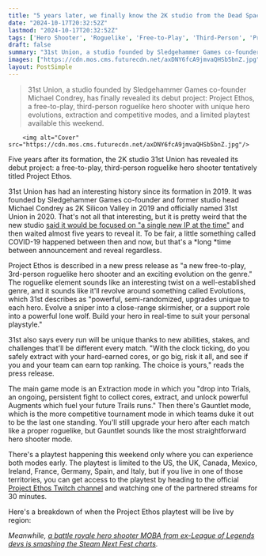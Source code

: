 ```yaml
---
title: "5 years later, we finally know the 2K studio from the Dead Space and Call of Duty lead is making a roguelike hero shooter that's an 'evolution on the genre'"
date: "2024-10-17T20:32:52Z"
lastmod: "2024-10-17T20:32:52Z"
tags: ['Hero Shooter', 'Roguelike', 'Free-to-Play', 'Third-Person', 'Project Ethos', '2K', '31st Union', 'PC']
draft: false
summary: "31st Union, a studio founded by Sledgehammer Games co-founder Michael Condrey, has finally revealed its debut project: Project Ethos, a free-to-play, third-person roguelike hero shooter with unique hero evolutions, extraction and competitive modes, and a limited playtest available this weekend."
images: ["https://cdn.mos.cms.futurecdn.net/axDNY6fcA9jmvaQHSb5bnZ.jpg"]
layout: PostSimple
---
```

> 31st Union, a studio founded by Sledgehammer Games co-founder Michael Condrey, has finally revealed its debut project: Project Ethos, a free-to-play, third-person roguelike hero shooter with unique hero evolutions, extraction and competitive modes, and a limited playtest available this weekend.


        <img alt="Cover" src="https://cdn.mos.cms.futurecdn.net/axDNY6fcA9jmvaQHSb5bnZ.jpg"/>
        
Five years after its formation, the 2K studio 31st Union has revealed its debut project: a free-to-play, third-person roguelike hero shooter tentatively titled Project Ethos.

31st Union has had an interesting history since its formation in 2019. It was founded by Sledgehammer Games co-founder and former studio head Michael Condrey as 2K Silicon Valley in 2019 and officially named 31st Union in 2020. That's not all that interesting, but it is pretty weird that the new studio [said it would be focused on "a single new IP at the time"](https://www.gamesradar.com/dead-space-co-creators-new-2k-studio-is-focused-on-a-single-new-ip/) and then waited almost five years to reveal it. To be fair, a little something called COVID-19 happened between then and now, but that's a *long *time between announcement and reveal regardless.

Project Ethos is described in a new press release as "a new free-to-play, 3rd-person roguelike hero shooter and an exciting evolution on the genre." The roguelike element sounds like an interesting twist on a well-established genre, and it sounds like it'll revolve around something called Evolutions, which 31st describes as "powerful, semi-randomized, upgrades unique to each hero. Evolve a sniper into a close-range skirmisher, or a support role into a powerful lone wolf. Build your hero in real-time to suit your personal playstyle."

31st also says every run will be unique thanks to new abilities, stakes, and challenges that'll be different every match. "With the clock ticking, do you safely extract with your hard-earned cores, or go big, risk it all, and see if you and your team can earn top ranking. The choice is yours," reads the press release.

The main game mode is an Extraction mode in which you "drop into Trials, an ongoing, persistent fight to collect cores, extract, and unlock powerful Augments which fuel your future Trails runs." Then there's Gauntlet mode, which is the more competitive tournament mode in which teams duke it out to be the last one standing. You'll still upgrade your hero after each match like a proper roguelike, but Gauntlet sounds like the most straightforward hero shooter mode.

There's a playtest happening this weekend only where you can experience both modes early. The playtest is limited to the US, the UK, Canada, Mexico, Ireland, France, Germany, Spain, and Italy, but if you live in one of those territories, you can get access to the playtest by heading to the official [Project Ethos Twitch channel](https://www.twitch.tv/directory/category/project-ethos) and watching one of the partnered streams for 30 minutes.

Here's a breakdown of when the Project Ethos playtest will be live by region:

*Meanwhile, *[<em>a battle royale hero shooter MOBA from ex-League of Legends devs is smashing the Steam Next Fest charts</em>](https://www.gamesradar.com/games/moba/a-hero-shooter-moba-from-ex-league-of-legends-devs-is-dominating-steam-next-fest-charts-and-closing-in-on-lols-twitch-stats-too/)*.*
        